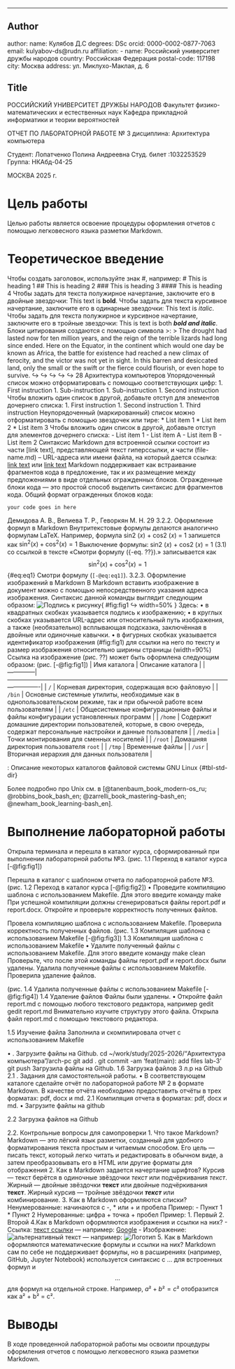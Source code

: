 ---
## Author
author:
  name: Кулябов Д.С
  degrees: DSc
  orcid: 0000-0002-0877-7063
  email: kulyabov-ds@rudn.ru
  affiliation:
    - name: Российский университет дружбы народов
      country: Российская Федерация
      postal-code: 117198
      city: Москва
      address: ул. Миклухо-Маклая, д. 6

## Title
РОССИЙСКИЙ УНИВЕРСИТЕТ ДРУЖБЫ НАРОДОВ
Факультет физико-математических и естественных наук
Кафедра прикладной информатики и теории вероятностей





ОТЧЕТ
ПО ЛАБОРАТОРНОЙ РАБОТЕ № 3
дисциплина: Архитектура компьютера









Студент: Лопатченко Полина Андреевна 
Студ. билет :1032253529 
Группа: НКАбд-04-25 




МОСКВА
2025 г.


# Цель работы

Целью работы является освоение процедуры оформления отчетов с помощью легковесного языка разметки Markdown.

# Теоретическое введение

Чтобы создать заголовок, используйте знак #, например:
# This is heading 1
## This is heading 2
### This is heading 3
#### This is heading 4
Чтобы задать для текста полужирное начертание, заключите его в двойные звездочки:
This text is **bold**.
Чтобы задать для текста курсивное начертание, заключите его в одинарные звездочки:
This text is *italic*.
Чтобы задать для текста полужирное и курсивное начертание, заключите его в тройные
звездочки:
This is text is both ***bold and italic***.
Блоки цитирования создаются с помощью символа >:
> The drought had lasted now for ten million years, and the reign of the terrible
lizards had long since ended. Here on the Equator, in the continent which would
one day be known as Africa, the battle for existence had reached a new climax of
ferocity, and the victor was not yet in sight. In this barren and desiccated
land, only the small or the swift or the fierce could flourish, or even hope to
survive.
↪
↪
↪
↪
↪
28 Архитектура компьютеров
Упорядоченный список можно отформатировать с помощью соответствующих цифр:
1. First instruction
1. Sub-instruction
1. Sub-instruction
1. Second instruction
Чтобы вложить один список в другой, добавьте отступ для элементов дочернего списка:
1. First instruction
1. Second instruction
1. Third instruction
Неупорядоченный (маркированный) список можно отформатировать с помощью звездочек или тире:
* List item 1
* List item 2
* List item 3
Чтобы вложить один список в другой, добавьте отступ для элементов дочернего списка:
- List item 1
- List item A
- List item B
- List item 2
Синтаксис Markdown для встроенной ссылки состоит из части [link text], представляющей текст гиперссылки, и части (file-name.md) – URL-адреса или имени файла, на который
дается ссылка:
[link text](file-name.md)
или
[link text](http://example.com/ "Необязательная подсказка")
Markdown поддерживает как встраивание фрагментов кода в предложение, так и их размещение между предложениями в виде отдельных огражденных блоков. Огражденные блоки
кода — это простой способ выделить синтаксис для фрагментов кода. Общий формат огражденных блоков кода:
``` language
your code goes in here
```
Демидова А. В., Велиева Т. Р., Геворкян М. Н. 29
3.2.2. Оформление формул в Markdown
Внутритекстовые формулы делаются аналогично формулам LaTeX. Например, формула
sin2
(𝑥) + cos2
(𝑥) = 1 запишется как
$\sin^2 (x) + \cos^2 (x) = 1$
Выключение формулы:
sin2
(𝑥) + cos2
(𝑥) = 1 (3.1)
со ссылкой в тексте «Смотри формулу ({-eq. ??}).» записывается как
$$
\sin^2 (x) + \cos^2 (x) = 1
$$ {#eq:eq1}
Смотри формулу (`[-@eq:eq1]`).
3.2.3. Оформление изображений в Markdown
В Markdown вставить изображение в документ можно с помощью непосредственного
указания адреса изображения. Синтаксис данной команды выглядит следующим образом:
![Подпись к рисунку](/путь/к/изображению.jpg "Необязательная подсказка"){ #fig:fig1
↪ width=50% }
Здесь:
• в квадратных скобках указывается подпись к изображению;
• в круглых скобках указывается URL-адрес или относительный путь изображения, а также (необязательно) всплывающая подсказка, заключённая в двойные или одиночные
кавычки.
• в фигурных скобках указывается идентификатор изображения (#fig:fig1) для ссылки
на него по тексту и размер изображения относительно ширины страницы (width=90%)
Ссылка на изображение (рис. ??) может быть оформлена следующим образом:
(рис. [-@fig:fig1])
| Имя каталога | Описание каталога                                                                                                          |
|--------------|----------------------------------------------------------------------------------------------------------------------------|
| `/`          | Корневая директория, содержащая всю файловую                                                                               |
| `/bin `      | Основные системные утилиты, необходимые как в однопользовательском режиме, так и при обычной работе всем пользователям     |
| `/etc`       | Общесистемные конфигурационные файлы и файлы конфигурации установленных программ                                           |
| `/home`      | Содержит домашние директории пользователей, которые, в свою очередь, содержат персональные настройки и данные пользователя |
| `/media`     | Точки монтирования для сменных носителей                                                                                   |
| `/root`      | Домашняя директория пользователя  `root`                                                                                   |
| `/tmp`       | Временные файлы                                                                                                            |
| `/usr`       | Вторичная иерархия для данных пользователя                                                                                 |

: Описание некоторых каталогов файловой системы GNU Linux {#tbl-std-dir}

Более подробно про Unix см. в [@tanenbaum_book_modern-os_ru; @robbins_book_bash_en; @zarrelli_book_mastering-bash_en; @newham_book_learning-bash_en].

# Выполнение лабораторной работы

Открыла терминала и перешла в каталог курса, сформированный при выполнении лабораторной работы №3.
(рис. 1.1 Переход в каталог курса [-@fig:fig1])

Перешла в каталог с шаблоном отчета по лабораторной работе №3.
(рис. 1.2 Переход в каталог курса [-@fig:fig2])
•	Проведите компиляцию шаблона с использованием Makefile. Для этого введите команду
make
При успешной компиляции должны сгенерироваться файлы report.pdf и report.docx. Откройте и проверьте корректность полученных файлов.

Провела компиляцию шаблона с использованием Makefile. Проверила корректность полученных файлов.
 (рис. 1.3 Компиляция шаблона с использованием Makefile [-@fig:fig3])
1.3 Компиляция шаблона с использованием Makefile
•	Удалите полученный файлы с использованием Makefile. Для этого введите команду
make clean
Проверьте, что после этой команды файлы report.pdf и report.docx были удалены.
Удалила полученные файлы с использованием Makefile.  Проверила удаление файлов.

(рис. 1.4 Удалила полученные файлы с использованием Makefile [-@fig:fig4])
1.4 Удаление файлов
Файлы были удалены.
•	Откройте файл report.md c помощью любого текстового редактора, например gedit
gedit report.md
Внимательно изучите структуру этого файла.
Открыла файл report.md c помощью текстового редактора.
 
1.5 Изучение файла
Заполнила и скомпилировала отчет с использованием Makefile

•	. Загрузите файлы на Github.
cd ~/work/study/2025-2026/"Архитектура компьютера"/arch-pc
git add .
git commit -am 'feat(main): add files lab-3'
git push
Загрузила файлы на Github.
1.6 Загрузка файлов 3 л.р на Github
2.1	. Задания для самостоятельной работы.
•	В соответствующем каталоге сделайте отчёт по лабораторной работе № 2 в формате Markdown. В качестве отчёта необходимо предоставить отчёты в трех форматах: pdf, docx и md.
2.1 Компиляция отчета в форматах: pdf, docx и md.
•	Загрузите файлы на github

2.2 Загрузка файлов на Github

2.2. Контрольные вопросы для самопроверки
1. Что такое Markdown?
Markdown — это лёгкий язык разметки, созданный для удобного форматирования текста простым и читаемым способом. Его цель — писать текст, который легко читать и редактировать в обычном виде, а затем преобразовывать его в HTML или другие форматы для отображения
2. Как в Markdown задается начертание шрифтов?
Курсив — текст берётся в одиночные звёздочки *текст* или подчёркивания _текст_.
Жирный — двойные звёздочки **текст** или двойные подчёркивания __текст__.
Жирный курсив — тройные звёздочки ***текст*** или комбинирование.
3. Как в Markdown оформляются списки?
Ненумерованные: начинаются с -, * или + и пробела
Пример:
- Пункт 1
* Пункт 2
Нумерованные: цифра + точка + пробел
Пример:
1. Первый
2. Второй
4.Как в Markdown оформляются изображения и ссылки на них?
- Ссылка: [текст ссылки](URL) — например: [Google](https://google.com)
- Изображение: ![альтернативный текст](URL_изображения) — например: ![Логотип](https://example.com/logo.png)
5. Как в Markdown оформляются математические формулы и ссылки на них?
Markdown сам по себе не поддерживает формулы, но в расширениях (например, GitHub, Jupyter Notebook) используется синтаксис с $...$ для встроенных формул и $$...$$ для формул на отдельной строке.
Например,
$a² + b² = c²$ отобразится как a² + b² = c².

# Выводы
В ходе проведенной лабораторной работы мы освоили процедуры оформления отчетов с помощью легковесного языка разметки Markdown.
